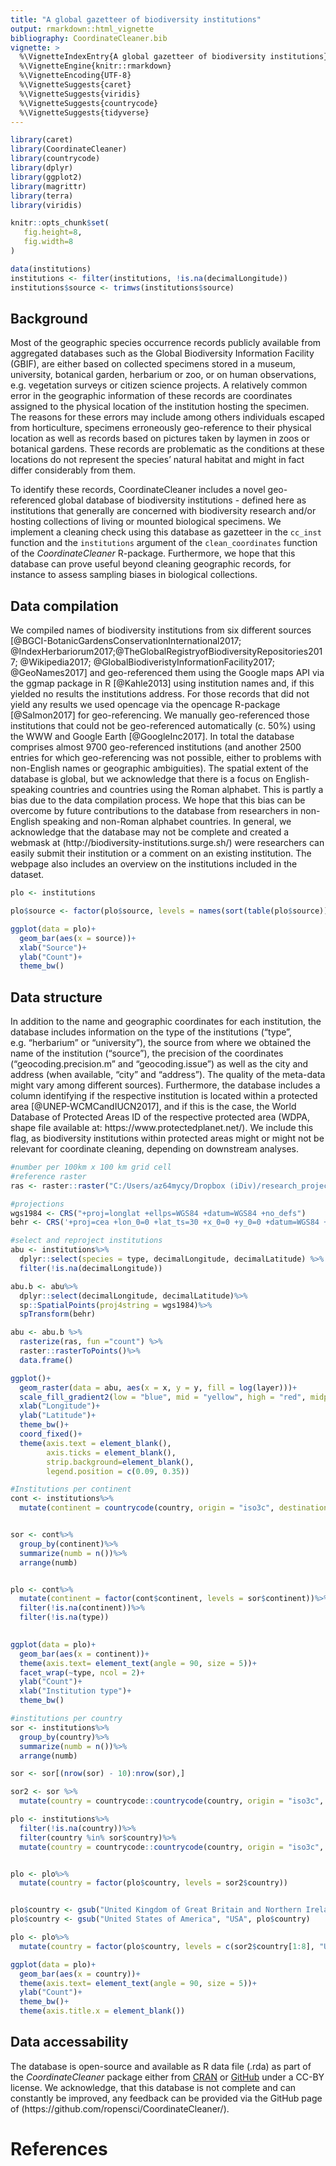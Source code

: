 ```yaml
---
title: "A global gazetteer of biodiversity institutions"
output: rmarkdown::html_vignette
bibliography: CoordinateCleaner.bib
vignette: >
  %\VignetteIndexEntry{A global gazetteer of biodiversity institutions}
  %\VignetteEngine{knitr::rmarkdown}
  %\VignetteEncoding{UTF-8}
  %\VignetteSuggests{caret}
  %\VignetteSuggests{viridis}
  %\VignetteSuggests{countrycode}
  %\VignetteSuggests{tidyverse}
---
```


```r
library(caret)
library(CoordinateCleaner)
library(countrycode)
library(dplyr)
library(ggplot2)
library(magrittr)
library(terra)
library(viridis)
```

```r
knitr::opts_chunk$set(
   fig.height=8, 
   fig.width=8
)
```


```r
data(institutions)
institutions <- filter(institutions, !is.na(decimalLongitude))
institutions$source <- trimws(institutions$source)
```

## Background
Most of the geographic species occurrence records publicly available from aggregated databases such as the Global Biodiversity Information Facility (GBIF), are either based on collected specimens stored in a museum, university, botanical garden, herbarium or zoo, or on human observations, e.g. vegetation surveys or citizen science projects. A relatively common error in the geographic information of these records are coordinates assigned to the physical location of the institution hosting the specimen. The reasons for these errors may include among others individuals escaped from horticulture, specimens erroneously geo-reference to their physical location as well as records based on pictures taken by laymen in zoos or botanical gardens. These records are problematic as the conditions at these locations do not represent the species' natural habitat and might in fact differ considerably from them.

To identify these records, CoordinateCleaner includes a novel geo-referenced global database of biodiversity institutions - defined here as institutions that generally are concerned with biodiversity research and/or hosting collections of living or mounted biological specimens. We implement a cleaning check using this database as gazetteer in the `cc_inst` function and the `institutions` argument of the `clean_coordinates` function of the *CoordinateCleaner* R-package. Furthermore, we hope that this database can prove useful beyond cleaning geographic records, for instance to assess sampling biases in biological collections.


## Data compilation
We compiled names of biodiversity institutions from six different sources [@BGCI-BotanicGardensConservationInternational2017; @IndexHerbariorum2017;@TheGlobalRegistryofBiodiversityRepositories2017; @Wikipedia2017; @GlobalBiodiveristyInformationFacility2017; @GeoNames2017] and geo-referenced them using the Google maps API via the ggmap package in R [@Kahle2013] using institution names and, if this yielded no results the institutions address. For those records that did not yield any results we used opencage via the opencage R-package [@Salmon2017] for geo-referencing. We manually geo-referenced those institutions that could not be geo-referenced automatically (c. 50%) using the WWW and Google Earth [@GoogleInc2017]. In total the database comprises almost 9700 geo-referenced institutions (and another 2500 entries for which geo-referencing was not possible, either to problems with non-English names or geographic ambiguities). The spatial extent of the database is global, but we acknowledge that there is a focus on English-speaking countries and countries using the Roman alphabet. This is partly a bias due to the data compilation process. We hope that this bias can be overcome by future contributions to the database from researchers in non-English speaking and non-Roman alphabet countries. In general, we acknowledge that the database may not be complete and created a webmask at (http://biodiversity-institutions.surge.sh/) were researchers can easily submit their institution or a comment on an existing institution. The webpage also includes an overview on the institutions included in the dataset.


```r
plo <- institutions

plo$source <- factor(plo$source, levels = names(sort(table(plo$source))))

ggplot(data = plo)+
  geom_bar(aes(x = source))+
  xlab("Source")+
  ylab("Count")+
  theme_bw()
```



## Data structure
In addition to  the name and geographic coordinates for each institution, the database includes information on the type of the institutions ("type", e.g. "herbarium" or "university"), the source from where we obtained the name of the institution ("source"), the precision of the coordinates ("geocoding.precision.m" and "geocoding.issue") as well as the city and address (when available, "city" and "address"). The quality of the meta-data might vary among different sources). Furthermore, the database includes a column identifying if the respective institution is located within a protected area [@UNEP-WCMCandIUCN2017], and if this is the case, the World Database of Protected Areas ID of the respective protected area (WDPA, shape file available at: https://www.protectedplanet.net/). We include this flag, as biodiversity institutions within protected areas might or might not be relevant for coordinate cleaning, depending on downstream analyses.




```r
#number per 100km x 100 km grid cell
#reference raster
ras <- raster::raster("C:/Users/az64mycy/Dropbox (iDiv)/research_projects/00_CoordinateCleaner/CoordinateCleaner/articles/inst/ANNUAL_NDVI.tif")

#projections
wgs1984 <- CRS("+proj=longlat +ellps=WGS84 +datum=WGS84 +no_defs")
behr <- CRS('+proj=cea +lon_0=0 +lat_ts=30 +x_0=0 +y_0=0 +datum=WGS84 +ellps=WGS84 +units=m +no_defs')

#select and reproject institutions
abu <- institutions%>%
  dplyr::select(species = type, decimalLongitude, decimalLatitude) %>% 
  filter(!is.na(decimalLongitude))

abu.b <- abu%>%
  dplyr::select(decimalLongitude, decimalLatitude)%>%
  sp::SpatialPoints(proj4string = wgs1984)%>%
  spTransform(behr)

abu <- abu.b %>% 
  rasterize(ras, fun ="count") %>% 
  raster::rasterToPoints()%>%
  data.frame()

ggplot()+
  geom_raster(data = abu, aes(x = x, y = y, fill = log(layer)))+
  scale_fill_gradient2(low = "blue", mid = "yellow", high = "red", midpoint = 2, name = "Number of\ninstitutions\n[log]")+
  xlab("Longitude")+
  ylab("Latitude")+
  theme_bw()+
  coord_fixed()+
  theme(axis.text = element_blank(),
        axis.ticks = element_blank(),
        strip.background=element_blank(),
        legend.position = c(0.09, 0.35))

```



```r
#Institutions per continent
cont <- institutions%>%
  mutate(continent = countrycode(country, origin = "iso3c", destination = "continent"))


sor <- cont%>%
  group_by(continent)%>%
  summarize(numb = n())%>%
  arrange(numb)


plo <- cont%>%
  mutate(continent = factor(cont$continent, levels = sor$continent))%>%
  filter(!is.na(continent))%>%
  filter(!is.na(type))
  

ggplot(data = plo)+
  geom_bar(aes(x = continent))+
  theme(axis.text= element_text(angle = 90, size = 5))+
  facet_wrap(~type, ncol = 2)+
  ylab("Count")+
  xlab("Institution type")+
  theme_bw()

```



```r
#institutions per country
sor <- institutions%>%
  group_by(country)%>%
  summarize(numb = n())%>%
  arrange(numb)

sor <- sor[(nrow(sor) - 10):nrow(sor),]

sor2 <- sor %>%
  mutate(country = countrycode::countrycode(country, origin = "iso3c", destination = "country.name.en"))

plo <- institutions%>%
  filter(!is.na(country))%>%
  filter(country %in% sor$country)%>%
  mutate(country = countrycode::countrycode(country, origin = "iso3c", destination = "country.name.en"))


plo <- plo%>%
  mutate(country = factor(plo$country, levels = sor2$country))


plo$country <- gsub("United Kingdom of Great Britain and Northern Ireland", "UK", plo$country)
plo$country <- gsub("United States of America", "USA", plo$country)

plo <- plo%>%
  mutate(country = factor(plo$country, levels = c(sor2$country[1:8], "UK", "USA")))

ggplot(data = plo)+
  geom_bar(aes(x = country))+
  theme(axis.text= element_text(angle = 90, size = 5))+
  ylab("Count")+
  theme_bw()+
  theme(axis.title.x = element_blank())
```

## Data accessability
The database is open-source and available as R data file (.rda) as part of the *CoordinateCleaner* package either from [CRAN](https://cran.r-project.org/web/packages/CoordinateCleaner/index.html) or [GitHub](https://github.com/ropensci/CoordinateCleaner) under a CC-BY license. We acknowledge, that this database is not complete and can constantly be improved, any feedback can be provided via the GitHub page of \emph{CoordinateCleaner} (https://github.com/ropensci/CoordinateCleaner/). 

# References
